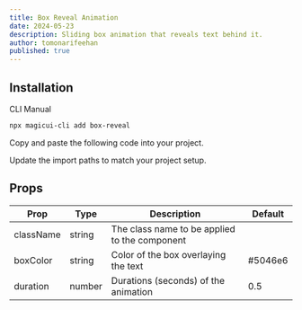 ```yaml
---
title: Box Reveal Animation
date: 2024-05-23
description: Sliding box animation that reveals text behind it.
author: tomonarifeehan
published: true
---
```


<ComponentPreview name="box-reveal-demo" />

## Installation

<Tabs defaultValue="cli">

<TabsList>
  <TabsTrigger value="cli">CLI</TabsTrigger>
  <TabsTrigger value="manual">Manual</TabsTrigger>
</TabsList>
<TabsContent value="cli">

```bash
npx magicui-cli add box-reveal
```

</TabsContent>

<TabsContent value="manual">

<Steps>

<Step>Copy and paste the following code into your project.</Step>

<ComponentSource name="box-reveal" />

<Step>Update the import paths to match your project setup.</Step>

</Steps>

</TabsContent>

</Tabs>

## Props

| Prop      | Type   | Description                                   | Default |
| --------- | ------ | --------------------------------------------- | ------- |
| className | string | The class name to be applied to the component |         |
| boxColor  | string | Color of the box overlaying the text          | #5046e6 |
| duration  | number | Durations (seconds) of the animation          | 0.5     |
